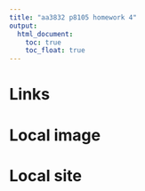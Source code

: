```yaml
---
title: "aa3832 p8105 homework 4"
output: 
  html_document:
    toc: true
    toc_float: true
---
```


# Links

# Local image

# Local site
